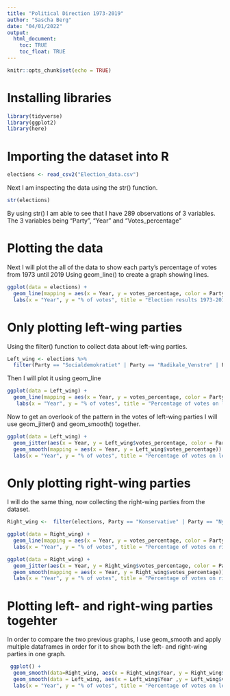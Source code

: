 ```yaml
---
title: "Political Direction 1973-2019"
author: "Sascha Berg"
date: "04/01/2022"
output: 
  html_document:
    toc: TRUE
    toc_float: TRUE
---
```


```r
knitr::opts_chunk$set(echo = TRUE)
```

# Installing libraries 
```r
library(tidyverse)
library(ggplot2)
library(here)
```

# Importing the dataset into R
```r
elections <- read_csv2("Election_data.csv")
```
Next I am inspecting the data using the str() function.
```r
str(elections)
```
By using str() I am able to see that I have 289 observations of 3 variables. The 3 variables being "Party", "Year" and "Votes_percentage"


# Plotting the data
Next I will plot the all of the data to show each party's percentage of votes from 1973 until 2019
Using geom_line() to create a graph showing lines. 

```r
ggplot(data = elections) + 
  geom_line(mapping = aes(x = Year, y = votes_percentage, color = Party)) + 
  labs(x = "Year", y = "% of votes", title = "Election results 1973-2019")
```


# Only plotting left-wing parties
Using the filter() function to collect data about left-wing parties. 
```r
Left_wing <- elections %>% 
  filter(Party == "Socialdemokratiet" | Party == "Radikale_Venstre" | Party == "Socialistisk_Folkeparti" | Party == "Enhedslisten" | Party == "Alternativet" | Party == "Danmarks_Kommunistiske_parti" | Party == "Faelles_Kurs" | Party == "Venstresocialisterne")
```

Then I will plot it using geom_line
```r
ggplot(data = Left_wing) + 
  geom_line(mapping = aes(x = Year, y = votes_percentage, color = Party)) +
   labs(x = "Year", y = "% of votes", title = "Percentage of votes on left-wing parties 1973-2019")
```

Now to get an overlook of the pattern in the votes of left-wing parties I will use geom_jitter() and geom_smooth() together. 

```r
ggplot(data = Left_wing) +
  geom_jitter(aes(x = Year, y = Left_wing$votes_percentage, color = Party), alpha = 0.5, width = 0.2, height = 0.2) +
  geom_smooth(mapping = aes(x = Year, y = Left_wing$votes_percentage)) +
  labs(x = "Year", y = "% of votes", title = "Percentage of votes on left-wing parties 1973-2019")
```

# Only plotting right-wing parties
I will do the same thing, now collecting the right-wing parties from the dataset. 
```r
Right_wing <-  filter(elections, Party == "Konservative" | Party == "Nye_Borgerlige" | Party == "Centrum_demokraterne" | Party == "Liberal_Alliance" | Party == "Dansk_Folkeparti" | Party == "Kristeligt_folkeparti_Kristendemokraterne" | Party == "Venstre" | Party == "Fremskridtspartiet" | Party == "Danmarks_Retsforbund" ) 
```

```r
ggplot(data = Right_wing) + 
  geom_line(mapping = aes(x = Year, y = votes_percentage, color = Party)) + 
  labs(x = "Year", y = "% of votes", title = "Percentage of votes on right-wing parties 1973-2019")
```

```r
ggplot(data = Right_wing) +
  geom_jitter(aes(x = Year, y = Right_wing$votes_percentage, color = Party), alpha = 0.5, width = 0.2, height = 0.2) +
  geom_smooth(mapping = aes(x = Year, y = Right_wing$votes_percentage)) +
  labs(x = "Year", y = "% of votes", title = "Percentage of votes on right-wing parties 1973-2019")
```

# Plotting left- and right-wing parties togehter 

In order to compare the two previous graphs, I use geom_smooth and apply multiple dataframes in order for it to show both the left- and right-wing parties in one graph. 

```r
 ggplot() +
  geom_smooth(data=Right_wing, aes(x = Right_wing$Year, y = Right_wing$votes_percentage, color = "Right-wing")) +
  geom_smooth(data = Left_wing, aes(x = Left_wing$Year ,y = Left_wing$votes_percentage, color = "Left-wing" )) +
  labs(x = "Year", y = "% of votes", title = "Percentage of votes on left- and right-wing parties 1973-2019")
```


